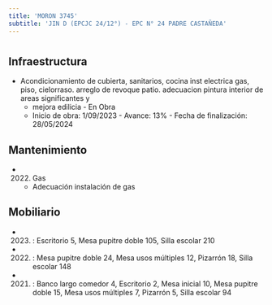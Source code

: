 ```yaml
---
title: 'MORON 3745'
subtitle: 'JIN D (EPCJC 24/12°) - EPC N° 24 PADRE CASTAÑEDA'
---
```


#
## Infraestructura

* Acondicionamiento de cubierta, sanitarios, cocina  inst electrica gas, piso, cielorraso. arreglo de revoque patio. adecuacion pintura interior de areas significantes y 
    + mejora edilicia - En Obra 
    + Inicio de obra: 1/09/2023 - Avance: 13% - Fecha de finalización: 28/05/2024 






## Mantenimiento

*  (2022) Gas 
    + Adecuación instalación de gas





## Mobiliario

*  (2023) : Escritorio 5, Mesa pupitre doble 105, Silla escolar 210 

*  (2022) : Mesa pupitre doble 24, Mesa usos múltiples 12, Pizarrón 18, Silla escolar 148 

*  (2021) : Banco largo comedor 4, Escritorio 2, Mesa inicial 10, Mesa pupitre doble 15, Mesa usos múltiples 7, Pizarrón 5, Silla escolar 94 



